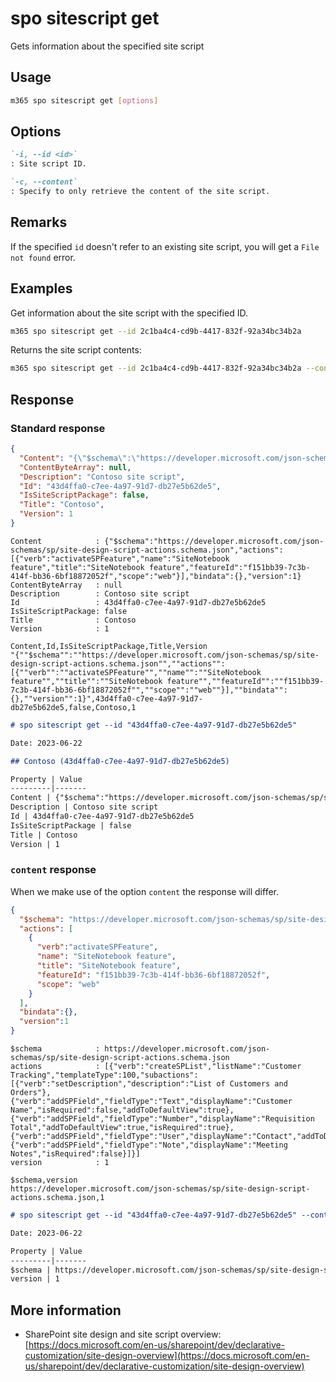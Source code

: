 
# spo sitescript get

Gets information about the specified site script

## Usage

```sh
m365 spo sitescript get [options]
```

## Options

```md definition-list
`-i, --id <id>`
: Site script ID.

`-c, --content`
: Specify to only retrieve the content of the site script.
```

<Global />

## Remarks

If the specified `id` doesn't refer to an existing site script, you will get a `File not found` error.

## Examples

Get information about the site script with the specified ID.

```sh
m365 spo sitescript get --id 2c1ba4c4-cd9b-4417-832f-92a34bc34b2a
```

Returns the site script contents:

```sh
m365 spo sitescript get --id 2c1ba4c4-cd9b-4417-832f-92a34bc34b2a --content
```

## Response

### Standard response

<Tabs>
  <TabItem value="JSON">

  ```json
  {
    "Content": "{\"$schema\":\"https://developer.microsoft.com/json-schemas/sp/site-design-script-actions.schema.json\",\"actions\":[{\"verb\":\"activateSPFeature\",\"name\":\"SiteNotebook feature\",\"title\":\"SiteNotebook feature\",\"featureId\":\"f151bb39-7c3b-414f-bb36-6bf18872052f\",\"scope\":\"web\"}],\"bindata\":{},\"version\":1}",
    "ContentByteArray": null,
    "Description": "Contoso site script",
    "Id": "43d4ffa0-c7ee-4a97-91d7-db27e5b62de5",
    "IsSiteScriptPackage": false,
    "Title": "Contoso",
    "Version": 1
  }
  ```

  </TabItem>
  <TabItem value="Text">

  ```text
  Content            : {"$schema":"https://developer.microsoft.com/json-schemas/sp/site-design-script-actions.schema.json","actions":[{"verb":"activateSPFeature","name":"SiteNotebook feature","title":"SiteNotebook feature","featureId":"f151bb39-7c3b-414f-bb36-6bf18872052f","scope":"web"}],"bindata":{},"version":1}
  ContentByteArray   : null
  Description        : Contoso site script
  Id                 : 43d4ffa0-c7ee-4a97-91d7-db27e5b62de5
  IsSiteScriptPackage: false
  Title              : Contoso
  Version            : 1
  ```

  </TabItem>
  <TabItem value="CSV">

  ```csv
  Content,Id,IsSiteScriptPackage,Title,Version
  "{""$schema"":""https://developer.microsoft.com/json-schemas/sp/site-design-script-actions.schema.json"",""actions"":[{""verb"":""activateSPFeature"",""name"":""SiteNotebook feature"",""title"":""SiteNotebook feature"",""featureId"":""f151bb39-7c3b-414f-bb36-6bf18872052f"",""scope"":""web""}],""bindata"":{},""version"":1}",43d4ffa0-c7ee-4a97-91d7-db27e5b62de5,false,Contoso,1
  ```

  </TabItem>
  <TabItem value="Markdown">

  ```md
  # spo sitescript get --id "43d4ffa0-c7ee-4a97-91d7-db27e5b62de5"

  Date: 2023-06-22

  ## Contoso (43d4ffa0-c7ee-4a97-91d7-db27e5b62de5)

  Property | Value
  ---------|-------
  Content | {"$schema":"https://developer.microsoft.com/json-schemas/sp/site-design-script-actions.schema.json","actions":[{"verb":"activateSPFeature","name":"SiteNotebook feature","title":"SiteNotebook feature","featureId":"f151bb39-7c3b-414f-bb36-6bf18872052f","scope":"web"}],"bindata":{},"version":1}
  Description | Contoso site script
  Id | 43d4ffa0-c7ee-4a97-91d7-db27e5b62de5
  IsSiteScriptPackage | false
  Title | Contoso
  Version | 1
  ```

  </TabItem>
</Tabs>

### `content` response

When we make use of the option `content` the response will differ.

<Tabs>
  <TabItem value="JSON">

  ```json
  { 
    "$schema": "https://developer.microsoft.com/json-schemas/sp/site-design-script-actions.schema.json",
    "actions": [ 
      {
        "verb":"activateSPFeature",
        "name": "SiteNotebook feature", 
        "title": "SiteNotebook feature",
        "featureId": "f151bb39-7c3b-414f-bb36-6bf18872052f", 
        "scope": "web"
      }
    ], 
    "bindata":{},
    "version":1
  }
  ```

  </TabItem>
  <TabItem value="Text">

  ```text
  $schema            : https://developer.microsoft.com/json-schemas/sp/site-design-script-actions.schema.json
  actions            : [{"verb":"createSPList","listName":"Customer Tracking","templateType":100,"subactions":[{"verb":"setDescription","description":"List of Customers and Orders"},{"verb":"addSPField","fieldType":"Text","displayName":"Customer Name","isRequired":false,"addToDefaultView":true},{"verb":"addSPField","fieldType":"Number","displayName":"Requisition Total","addToDefaultView":true,"isRequired":true},{"verb":"addSPField","fieldType":"User","displayName":"Contact","addToDefaultView":true,"isRequired":true},{"verb":"addSPField","fieldType":"Note","displayName":"Meeting Notes","isRequired":false}]}]
  version            : 1
  ```

  </TabItem>
  <TabItem value="CSV">

  ```csv
  $schema,version
  https://developer.microsoft.com/json-schemas/sp/site-design-script-actions.schema.json,1
  ```

  </TabItem>
  <TabItem value="Markdown">

  ```md
  # spo sitescript get --id "43d4ffa0-c7ee-4a97-91d7-db27e5b62de5" --content "true"

  Date: 2023-06-22

  Property | Value
  ---------|-------
  $schema | https://developer.microsoft.com/json-schemas/sp/site-design-script-actions.schema.json
  version | 1
  ```

  </TabItem>
</Tabs>

## More information

- SharePoint site design and site script overview: [https://docs.microsoft.com/en-us/sharepoint/dev/declarative-customization/site-design-overview](https://docs.microsoft.com/en-us/sharepoint/dev/declarative-customization/site-design-overview)
